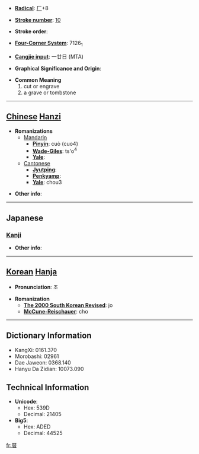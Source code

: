 * '''[[Wiktionary:Chinese radical index| Radical]]''': [[Wiktionary:Chinese radical index 厂|厂]]+8

* '''[[Wiktionary:Chinese total strokes index|Stroke number]]''': [[Wiktionary:Chinese total strokes index 10|10]]

* '''Stroke order''': 

* '''[[Wiktionary:Chinese four corner index|Four-Corner System]]''': 7126<sub>1</sub>

* '''[[Wiktionary:Chinese Cangjie index|Cangjie input]]''': 一廿日 (MTA)

* '''Graphical Significance and Origin''': 

* '''Common Meaning'''
*#cut or engrave
*# a grave or tombstone


----

== [[Chinese]] [[Hanzi]] ==

* '''Romanizations'''
** [[Mandarin]]
*** '''[[Pinyin]]''': cuò (cuo4)
*** '''[[Wade-Giles]]''': ts'o<sup>4</sup>
*** '''[[Yale]]''': 
**[[Cantonese]]
***'''[[Jyutping]]''':
***'''[[Penkyamp]]''': 
***'''[[Yale]]''': chou3

* '''Other info''': 

----

==Japanese==
===[[Kanji]]===
{{kanji|on readings=[[さく]] (saku), [[そ]] (so), [[せき]] (seki), [[じゃく]] (jaku)|kun readings=[[と]] (to), [[まじる]] (majiru), [[おく]] (oku)}}

* '''Other info''':  

----

== [[Korean]] [[Hanja]] ==

* '''Pronunciation''': 조

* '''Romanization'''
** '''[[The 2000 South Korean Revised Romanization|The 2000 South Korean Revised]]''': jo
** '''[[McCune-Reischauer]]''': cho

----

== Dictionary Information ==

* KangXi: 0161.370
* Morobashi: 02961
* Dae Jaweon: 0368.140
* Hanyu Da Zidian: 10073.090

== Technical Information ==

* '''Unicode''':
** Hex: 539D
** Decimal: 21405
* '''Big5''':
** Hex: ADED
** Decimal: 44525

[[fr:厝]]
